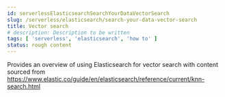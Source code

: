 ```yaml
---
id: serverlessElasticsearchSearchYourDataVectorSearch
slug: /serverless/elasticsearch/search-your-data-vector-search
title: Vector search
# description: Description to be written
tags: [ 'serverless', 'elasticsearch', 'how to' ]
status: rough content
---
```



Provides an overview of using Elasticsearch for vector search with content sourced from https://www.elastic.co/guide/en/elasticsearch/reference/current/knn-search.html